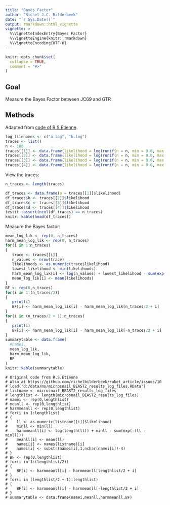 ```yaml
---
title: "Bayes Factor"
author: "Richel J.C. Bilderbeek"
date: "`r Sys.Date()`"
output: rmarkdown::html_vignette
vignette: >
  %\VignetteIndexEntry{Bayes Factor}
  %\VignetteEngine{knitr::rmarkdown}
  %\VignetteEncoding{UTF-8}
---
```


```r
knitr::opts_chunk$set(
  collapse = TRUE,
  comment = "#>"
)
```

## Goal

Measure the Bayes Factor between JC69 and GTR

## Methods

Adapted from [code of R.S.Etienne](https://github.com/richelbilderbeek/raket_article/issues/10).

```r
log_filenames <- c("a.log", "b.log")
traces <- list()
n <- 100
traces[[1]] <- data.frame(likelihood = log(runif(n = n, min = 0.0, max = 1.000)))
traces[[2]] <- data.frame(likelihood = log(runif(n = n, min = 0.0, max = 0.500)))
traces[[3]] <- data.frame(likelihood = log(runif(n = n, min = 0.0, max = 0.250)))
traces[[4]] <- data.frame(likelihood = log(runif(n = n, min = 0.0, max = 0.125)))
```

View the traces:

```r
n_traces <- length(traces)

df_traces <- data.frame(a = traces[[1]]$likelihood)
df_traces$b <- traces[[2]]$likelihood
df_traces$c <- traces[[3]]$likelihood
df_traces$d <- traces[[4]]$likelihood
testit::assert(ncol(df_traces) == n_traces)
knitr::kable(head(df_traces))
```

Measure the Bayes factor:

```r
mean_log_lik <- rep(0, n_traces)
harm_mean_log_lik <- rep(0, n_traces)
for(i in 1:n_traces)
{
   trace <- traces[[i]]
   n_values <- nrow(trace)
   likelihoods <- as.numeric(trace$likelihood)
   lowest_likelihood <- min(likelihoods)
   harm_mean_log_lik[i] <- log(n_values) + lowest_likelihood - sum(exp(-(likelihoods - lowest_likelihood)))
   mean_log_lik[i] <- mean(likelihoods)
}
BF <- rep(0,n_traces)
for(i in 1:(n_traces/2))
{
   print(i)
   BF[i] <- harm_mean_log_lik[i] - harm_mean_log_lik[n_traces/2 + i]
}
for(i in (n_traces/2 + 1):n_traces)
{
   print(i)
   BF[i] <- harm_mean_log_lik[i] - harm_mean_log_lik[-n_traces/2 + i]
}
summarytable <- data.frame(
  #namei,
  mean_log_lik,
  harm_mean_log_lik,
  BF
)
knitr::kable(summarytable)
```

```
# Original code from R.S.Etienne
# Also at https://github.com/richelbilderbeek/raket_article/issues/10
# load('d:/data/ms/microsnail_BEAST2_results_log_files.RData')
# listname <- microsnail_BEAST2_results_log_files
# lengthlist <- length(microsnail_BEAST2_results_log_files)
# namei <- rep(0,lengthlist)
# meanll <- rep(0,lengthlist)
# harmmeanll <- rep(0,lengthlist)
# for(i in 1:lengthlist)
# {
#    ll <- as.numeric(listname[[i]]$likelihood)
#    minll <- min(ll)
#    harmmeanll[i] <- log(length(ll)) + minll - sum(exp(-(ll - minll)))
#    meanll[i] <- mean(ll)
#    namei[i] <- names(listname)[i]
#    namei[i] <- substr(namei[i],1,nchar(namei[i])-4)
# }
# BF <- rep(0,lengthlist)
# for(i in 1:(lengthlist/2))
# {
#    BF[i] <- harmmeanll[i] - harmmeanll[lengthlist/2 + i]
# }
# for(i in (lengthlist/2 + 1):lengthlist)
# {
#    BF[i] <- harmmeanll[i] - harmmeanll[-lengthlist/2 + i]
# }
# summarytable <- data.frame(namei,meanll,harmmeanll,BF)
```
